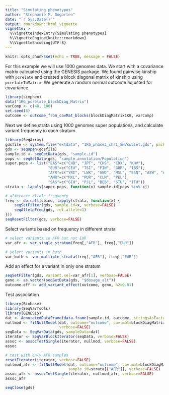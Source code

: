```yaml
---
title: "Simulating phenotypes"
author: "Stephanie M. Gogarten"
date: "`r Sys.Date()`"
output: rmarkdown::html_vignette
vignette: >
  %\VignetteIndexEntry{Simulating phenotypes}
  %\VignetteEngine{knitr::rmarkdown}
  %\VignetteEncoding{UTF-8}
---
```


```r
knitr::opts_chunk$set(echo = TRUE, message = FALSE)
```

For this example we will use 1000 genomes data. We start with a covariance matrix calcuated using the GENESIS package. We found pairwise kinship with `pcrelate` and created a block diagonal matrix of kinship using `pcrelateToMatrix`. We generate a random normal outcome adjusted for covariance.

```r
library(simphen)
data("1KG_pcrelate_blockDiag_Matrix")
varComp <- c(40, 100)
set.seed(8)
outcome <- outcome_from_covMat_blocks(blockDiagMatrix1KG, varComp)
```

Next we define strata using 1000 genomes super populations, and calculate variant frequency in each stratum.

```r
library(SeqArray)
gdsfile <- system.file("extdata", "1KG_phase3_chr1_SNVsubset.gds", package="simphen")
gds <- seqOpen(gdsfile)
sample.id <- seqGetData(gds, "sample.id")
pops <- seqGetData(gds, "sample.annotation/Population")
super.pops <- list("EAS"=c("CHB", "JPT", "CHS", "CDX", "KHV"),
                   "EUR"=c("CEU", "TSI", "FIN", "GBR", "IBS"),
                   "AFR"=c("YRI", "LWK", "GWD", "MSL", "ESN", "ASW", "ACB"),
                   "AMR"=c("MXL", "PUR", "CLM", "PEL"),
                   "SAS"=c("GIH", "PJL", "BEB", "STU", "ITU"))
strata <- lapply(super.pops, function(x) sample.id[pops %in% x])

# alternate allele frequency
freq <- do.call(cbind, lapply(strata, function(x) {
    seqSetFilter(gds, sample.id=x, verbose=FALSE)
    seqAlleleFreq(gds, ref.allele=1)
}))
seqResetFilter(gds, verbose=FALSE)
```

Select variants based on frequency in different strata

```r
# select variants in AFR but not EUR
var_afr <- var_single_stratum(freq[,"AFR"], freq[,"EUR"])

# select variants in both
var_both <- var_multiple_strata(freq[,"AFR"], freq[,"EUR"])

```

Add an effect for a variant in only one stratum

```r
seqSetFilter(gds, variant.sel=var_afr[1], verbose=FALSE)
geno <- as.vector(seqGetData(gds, "$dosage_alt"))
outcome.eff <- add_variant_effect(outcome, geno, h2=0.01)
```

Test association

```r
library(Biobase)
library(SeqVarTools)
library(GENESIS)
dat <- AnnotatedDataFrame(data.frame(sample.id, outcome, stringsAsFactors=FALSE))
nullmod <- fitNullModel(dat, outcome="outcome", cov.mat=blockDiagMatrix1KG, 
                        verbose=FALSE)
seqData <- SeqVarData(gds, sampleData=dat)
iterator <- SeqVarBlockIterator(seqData, verbose=FALSE)
assoc <- assocTestSingle(iterator, nullmod, verbose=FALSE)
assoc
```

```r
# test with only AFR samples
resetIterator(iterator, verbose=FALSE)
nullmod_afr <- fitNullModel(dat, outcome="outcome", cov.mat=blockDiagMatrix1KG,
                            sample.id=strata[["AFR"]], verbose=FALSE)
assoc_afr <- assocTestSingle(iterator, nullmod_afr, verbose=FALSE)
assoc_afr
```

```r
seqClose(gds)
```
